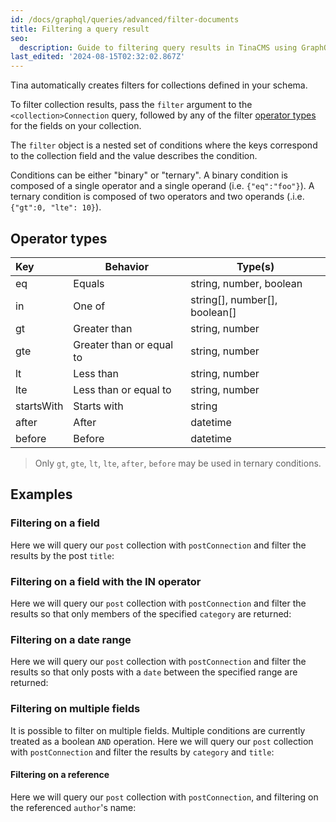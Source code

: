 ```yaml
---
id: /docs/graphql/queries/advanced/filter-documents
title: Filtering a query result
seo:
  description: Guide to filtering query results in TinaCMS using GraphQL, including operator types and examples.
last_edited: '2024-08-15T02:32:02.867Z'
---
```


Tina automatically creates filters for collections defined in your schema.

To filter collection results, pass the `filter` argument to the `<collection>Connection` query, followed by any of the filter [operator types](/docs/graphql/queries/advanced/filter-documents/#operator-types) for the fields on your collection.

The `filter` object is a nested set of conditions where the keys correspond to the collection field and the value describes the condition.

Conditions can be either "binary" or "ternary". A binary condition is composed of a single operator and a single operand (i.e. `{"eq":"foo"}`). A ternary condition is composed of two operators and two operands (.i.e. `{"gt":0, "lte": 10}`).

## Operator types

| Key        | Behavior                 | Type(s)                          |
| :--------- | ------------------------ | -------------------------------- |
| eq         | Equals                   | string, number, boolean          |
| in         | One of                   | string\[], number\[], boolean\[] |
| gt         | Greater than             | string, number                   |
| gte        | Greater than or equal to | string, number                   |
| lt         | Less than                | string, number                   |
| lte        | Less than or equal to    | string, number                   |
| startsWith | Starts with              | string                           |
| after      | After                    | datetime                         |
| before     | Before                   | datetime                         |

> Only `gt`, `gte`, `lt`, `lte`, `after`, `before` may be used in ternary conditions.

## Examples

### Filtering on a field

Here we will query our `post` collection with `postConnection` and filter the results by the post `title`:

<GraphQLCodeBlock
  query="{
  ##postConnection(filter:#{title:#{startsWith:#&#x22;Vote&#x22;}})#{
  ####edges#{
  ######node#{
  ########id
  ########title
  ########category
  ######}
  ####}
  ##}
  }"
  response="{
  ##&#x22;data&#x22;:#{
  ####&#x22;postConnection&#x22;:#{
  ######&#x22;edges&#x22;:#[
  ########{
  ##########&#x22;node&#x22;:#{
  ############&#x22;id&#x22;:#&#x22;content/posts/voteForPedro.json&#x22;,
  ############&#x22;title&#x22;:#&#x22;Vote#For#Pedro&#x22;,
  ############&#x22;category&#x22;:#&#x22;politics&#x22;
  ##########}
  ########}
  ######]
  ####}
  ##}
  }"
/>

### Filtering on a field with the IN operator

Here we will query our `post` collection with `postConnection` and filter the results so that only members of the specified `category` are returned:

<GraphQLCodeBlock
  query="{
  ##postConnection(filter:#{category:#{in:#[&#x22;politics&#x22;]}})#{
  ####edges#{
  ######node#{
  ########id
  ########title
  ########category
  ######}
  ####}
  ##}
  }"
  response="{
  ##&#x22;data&#x22;:#{
  ####&#x22;postConnection&#x22;:#{
  ######&#x22;edges&#x22;:#[
  ########{
  ##########&#x22;node&#x22;:#{
  ############&#x22;id&#x22;:#&#x22;content/posts/voteForPedro.json&#x22;,
  ############&#x22;title&#x22;:#&#x22;Vote#For#Pedro&#x22;,
  ############&#x22;category&#x22;:#&#x22;politics&#x22;
  ##########}
  ########}
  ######]
  ####}
  ##}
  }"
/>

### Filtering on a date range

Here we will query our `post` collection with `postConnection` and filter the results so that only posts with a `date` between the specified range are returned:

<GraphQLCodeBlock
  query="{
  ##postConnection(filter:#{date:#{after:#&#x22;2022-06-01T07:00:00.000Z&#x22;,#before:#&#x22;2022-06-30T07:00:00.000Z&#x22;}})#{
  ####edges#{
  ######node#{
  ########id
  ########title
  ########category
  ######}
  ####}
  ##}
  }"
  response="{
  ##&#x22;data&#x22;:#{
  ####&#x22;postConnection&#x22;:#{
  ######&#x22;edges&#x22;:#[
  ########{
  ##########&#x22;node&#x22;:#{
  ############&#x22;id&#x22;:#&#x22;content/posts/voteForPedro.json&#x22;,
  ############&#x22;title&#x22;:#&#x22;Vote#For#Pedro&#x22;,
  ############&#x22;category&#x22;:#&#x22;politics&#x22;
  ##########}
  ########}
  ######]
  ####}
  ##}
  }"
/>

### Filtering on multiple fields

It is possible to filter on multiple fields. Multiple conditions are currently treated as a boolean `AND` operation. Here we will query our `post` collection with `postConnection` and filter the results by `category` and `title`:

<GraphQLCodeBlock
  query="{
  ##postConnection(filter:#{category:#{in:#[&#x22;politics&#x22;]},#title:#{startsWith:#&#x22;Vote&#x22;}})#{
  ####edges#{
  ######node#{
  ########id
  ########title
  ########category
  ######}
  ####}
  ##}
  }"
  response="{
  ##&#x22;data&#x22;:#{
  ####&#x22;postConnection&#x22;:#{
  ######&#x22;edges&#x22;:#[
  ########{
  ##########&#x22;node&#x22;:#{
  ############&#x22;id&#x22;:#&#x22;content/posts/voteForPedro.json&#x22;,
  ############&#x22;title&#x22;:#&#x22;Vote#For#Pedro&#x22;,
  ############&#x22;category&#x22;:#&#x22;politics&#x22;
  ##########}
  ########}
  ######]
  ####}
  ##}
  }"
/>

#### Filtering on a reference

Here we will query our `post` collection with `postConnection`, and filtering on the referenced `author`'s name:

<GraphQLCodeBlock
  query="{
  ##postConnection(filter:#{author:#{author:#{name:#{eq:#&#x22;Napolean&#x22;}}}})#{
  ####edges#{
  ######node#{
  ########id
  ########title
  ########category
  ######}
  ####}
  ##}
  }"
  response="{
  ##&#x22;data&#x22;:#{
  ####&#x22;postConnection&#x22;:#{
  ######&#x22;edges&#x22;:#[
  ########{
  ##########&#x22;node&#x22;:#{
  ############&#x22;id&#x22;:#&#x22;content/posts/anotherPost.json&#x22;,
  ############&#x22;title&#x22;:#&#x22;Just#Another#Blog#Post&#x22;,
  ############&#x22;category&#x22;:#&#x22;lifestyle&#x22;
  ##########}
  ########},
  ########{
  ##########&#x22;node&#x22;:#{
  ############&#x22;id&#x22;:#&#x22;content/posts/nested/anotherPost.json&#x22;,
  ############&#x22;title&#x22;:#&#x22;Just#Another#Blog#Post&#x22;,
  ############&#x22;category&#x22;:#&#x22;lifestyle&#x22;
  ##########}
  ########},
  ########{
  ##########&#x22;node&#x22;:#{
  ############&#x22;id&#x22;:#&#x22;content/posts/voteForPedro.json&#x22;,
  ############&#x22;title&#x22;:#&#x22;Vote#For#Pedro&#x22;,
  ############&#x22;category&#x22;:#&#x22;politics&#x22;
  ##########}
  ########}
  ######]
  ####}
  ##}
  }"
/>
